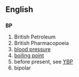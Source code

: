 ==English==
==={{initialism}}===
'''BP'''

#British Petroleum
#British Pharmacopoeia
#[[blood pressure]]
#[[boiling point]]
#before present, see [[YBP]]
#bipolar